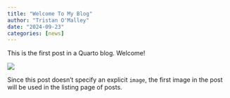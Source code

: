 ```yaml
---
title: "Welcome To My Blog"
author: "Tristan O'Malley"
date: "2024-09-23"
categories: [news]
---
```


This is the first post in a Quarto blog. Welcome!

![](thumbnail.jpg)

Since this post doesn't specify an explicit `image`, the first image in the post will be used in the listing page of posts.
